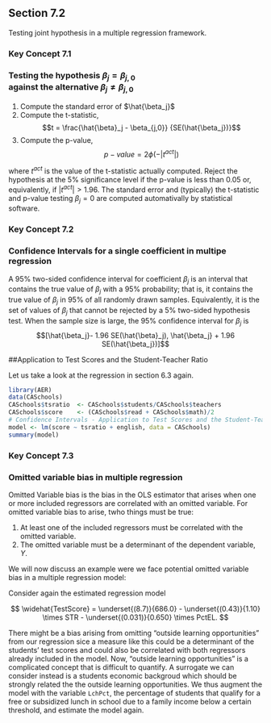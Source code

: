 ## Section 7.2

Testing joint hypothesis in a multiple regression framework.

<div class = "keyconcept"> 
<h3 class = "right"> Key Concept 7.1 </h3>          
<h3 class = "left"> Testing the hypothesis $\beta_j = \beta_{j,0}$ <br>
                    against the alternative $\beta_j \neq \beta_{j,0}$ </h3>

<p>
1. Compute the standard error of $\hat{\beta_j}$
2. Compute the t-statistic,
$$t = \frac{\hat{\beta}_j - \beta_{j,0}} {SE(\hat{\beta_j})}$$
3. Compute the p-value,
$$p-value = 2 \phi(-|t^{act}|)$$

where $t^{act}$ is the value of the t-statistic actually computed. Reject the hypothesis at the 5\% significance level if the p-value is less than $0.05$ or, equivalently, if $|t^{act}| > 1.96$. The standard error and (typically) the t-statistic and p-value testing $\beta_j = 0$ are computed automativally by statistical software.  
</p>
  
</div>

<div class = "keyconcept"> 
<h3 class = "right"> Key Concept 7.2 </h3>          
<h3 class = "left"> Confidence Intervals for a single coefficient in multipe regression </h3>

<p>
A $95\%$ two-sided confidence interval for coefficient $\beta_j$ is an interval that contains the true value of $\beta_j$ with a $95 \%$ probability; that is, it contains the true value of $\beta_j$ in $95 \%$ of all randomly drawn samples. Equivalently, it is the set of values of $\beta_j$ that cannot be rejected by a $5 \%$ two-sided hypothesis test. When the sample size is large, the $95 \%$ confidence interval for $\beta_j$ is
$$[\hat{\beta_j}- 1.96 SE(\hat{\beta}_j), \hat{\beta_j} + 1.96 SE(\hat{\beta_j})]$$
</p>
</div>

##Application to Test Scores and the Student-Teacher Ratio

Let us take a look at the regression in section 6.3 again.

<div class="fold o">
```r
library(AER)
data(CASchools)
CASchools$tsratio  <- CASchools$students/CASchools$teachers
CASchools$score    <- (CASchools$read + CASchools$math)/2
# Confidence Intervals - Application to Test Scores and the Student-Teacher Ratio
model <- lm(score ~ tsratio + english, data = CASchools)
summary(model)
```
</div>

<div class = "keyconcept"> 
<h3 class = "right"> Key Concept 7.3 </h3>          
<h3 class = "left"> Omitted variable bias in multiple regression</h3>

<p>

Omitted Variable bias is the bias in the OLS estimator that arises when one or more included regressors are correlated with an omitted variable. For omitted variable bias to arise, twho things must be true: 

1. At least one of the included regressors must be correlated with the omitted variable. 
2. The omitted variable must be a determinant of the dependent variable, $Y$.

</p>
  
</div>

We will now discuss an example were we face potential omitted variable bias in a multiple regression model:

Consider again the estimated regression model

$$ \widehat{TestScore} = \underset{(8.7)}{686.0} - \underset{(0.43)}{1.10} \times STR - \underset{(0.031)}{0.650} \times PctEL. $$

There might be a bias arising from omitting "outside learning opportunities" from our regression sice a measure like this could be a determinant of the students' test scores and could also be correlated with both regressors already included in the model. Now, "outside learning opportunities" is a complicated concept that is difficult to quantify. A surrogate we can consider instead is a students economic backgroud which should be strongly related the the outside learning opportunities.  We thus augment the model with the variable `LchPct`, the percentage of students that qualify for a free or subsidized lunch in school due to a family income below a certain threshold, and estimate the model again.   






